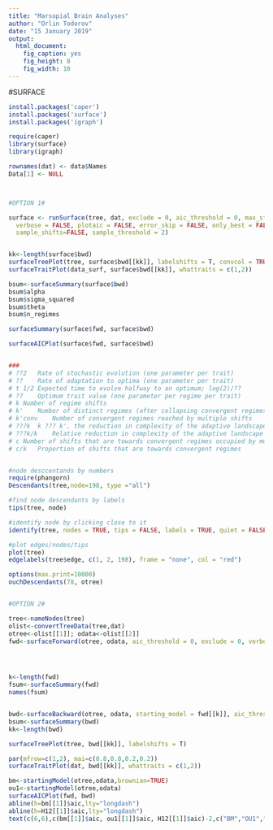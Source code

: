 ```yaml
---
title: "Marsupial Brain Analyses"
author: "Orlin Todorov"
date: "15 January 2019"
output: 
  html_document: 
    fig_caption: yes
    fig_height: 8
    fig_width: 10
---
```


#SURFACE
```r

install.packages('caper')
install.packages('surface')
install.packages('igraph')

require(caper)
library(surface)
library(igraph)

rownames(dat) <- data$Names
Data[1] <- NULL



#OPTION 1#

surface <- runSurface(tree, dat, exclude = 0, aic_threshold = 0, max_steps = NULL,
  verbose = FALSE, plotaic = FALSE, error_skip = FALSE, only_best = FALSE,
  sample_shifts=FALSE, sample_threshold = 2)


kk<-length(surface$bwd)
surfaceTreePlot(tree, surface$bwd[[kk]], labelshifts = T, convcol = TRUE, cex = 0.5)
surfaceTraitPlot(data_surf, surface$bwd[[kk]], whattraits = c(1,2))

bsum<-surfaceSummary(surface$bwd)
bsum$alpha
bsum$sigma_squared
bsum$theta
bsum$n_regimes

surfaceSummary(surface$fwd, surface$bwd)

surfaceAICPlot(surface$fwd, surface$bwd)


###
# ??2	Rate of stochastic evolution (one parameter per trait)
# ??	Rate of adaptation to optima (one parameter per trait)
# t 1/2	Expected time to evolve halfway to an optimum; log(2)/??
# ??	Optimum trait value (one parameter per regime per trait)
# k	Number of regime shifts
# k'	Number of distinct regimes (after collapsing convergent regimes)
# k'conv	Number of convergent regimes reached by multiple shifts
# ???k	k ??? k', the reduction in complexity of the adaptive landscape when accounting for convergence
# ???k/k	Relative reduction in complexity of the adaptive landscape when accounting for convergence
# c	Number of shifts that are towards convergent regimes occupied by multiple lineages
# c/k	Proportion of shifts that are towards convergent regimes


#node desccentands by numbers
require(phangorn)
Descendants(tree,node=198, type ="all")

#find node descendants by labels
tips(tree, node)

#identify node by clicking close to it
identify(tree, nodes = TRUE, tips = FALSE, labels = TRUE, quiet = FALSE)

#plot edges/nodes/tips
plot(tree)
edgelabels(tree$edge, c(1, 2, 198), frame = "none", col = "red")

options(max.print=10000)
ouchDescendants(78, otree)


#OPTION 2#

tree<-nameNodes(tree)
olist<-convertTreeData(tree,dat)
otree<-olist[[1]]; odata<-olist[[2]]
fwd<-surfaceForward(otree, odata, aic_threshold = 0, exclude = 0, verbose = TRUE, plotaic = TRUE, save_steps=TRUE)




k<-length(fwd)
fsum<-surfaceSummary(fwd)
names(fsum)


bwd<-surfaceBackward(otree, odata, starting_model = fwd[[k]], aic_threshold = 0, only_best = TRUE, verbose = FALSE, plotaic = FALSE)
bsum<-surfaceSummary(bwd)
kk<-length(bwd)

surfaceTreePlot(tree, bwd[[kk]], labelshifts = T)

par(mfrow=c(1,2), mai=c(0.8,0.8,0.2,0.2))
surfaceTraitPlot(dat, bwd[[kk]], whattraits = c(1,2))

bm<-startingModel(otree,odata,brownian=TRUE)
ou1<-startingModel(otree,odata)
surfaceAICPlot(fwd, bwd)
abline(h=bm[[1]]$aic,lty="longdash")
abline(h=H12[[1]]$aic,lty="longdash")
text(c(6,6),c(bm[[1]]$aic, ou1[[1]]$aic, H12[[1]]$aic)-2,c("BM","OU1","H12"),cex=0.5)





```